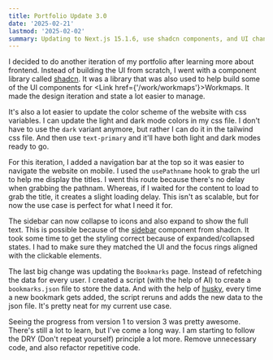 ```yaml
---
title: Portfolio Update 3.0
date: '2025-02-21'
lastmod: '2025-02-02'
summary: Updating to Next.js 15.1.6, use shadcn components, and UI changes.
---
```


I decided to do another iteration of my portfolio after learning more about frontend. Instead of building the UI from scratch, I went with a component library called [shadcn](https://ui.shadcn.com/). It was a library that was also used to help build some of the UI components for <Link href={'/work/workmaps'}>Workmaps</Link>. It made the design iteration and state a lot easier to manage.

It's also a lot easier to update the color scheme of the website with css variables. I can update the light and dark mode colors in my css file. I don't have to use the `dark` variant anymore, but rather I can do it in the tailwind css file. And then use `text-primary` and it'll have both light and dark modes ready to go.

For this iteration, I added a navigation bar at the top so it was easier to navigate the website on mobile. I used the `usePathname` hook to grab the url to help me display the titles. I went this route because there's no delay when grabbing the pathnam. Whereas, if I waited for the content to load to grab the title, it creates a slight loading delay. This isn't as scalable, but for now the use case is perfect for what I need it for.

The sidebar can now collapse to icons and also expand to show the full text. This is possible because of the [sidebar](https://ui.shadcn.com/docs/components/sidebar) component from shadcn. It took some time to get the styling correct because of expanded/collapsed states. I had to make sure they matched the UI and the focus rings aligned with the clickable elements.

The last big change was updating the `Bookmarks` page. Instead of refetching the data for every user. I created a script (with the help of AI) to create a `bookmarks.json` file to store the data. And with the help of [husky](https://typicode.github.io/husky/), every time a new bookmark gets added, the script reruns and adds the new data to the json file. It's pretty neat for my current use case.

Seeing the progress from version 1 to version 3 was pretty awesome. There's still a lot to learn, but I've come a long way. I am starting to follow the DRY (Don't repeat yourself) principle a lot more. Remove unnecessary code, and also refactor repetitive code.